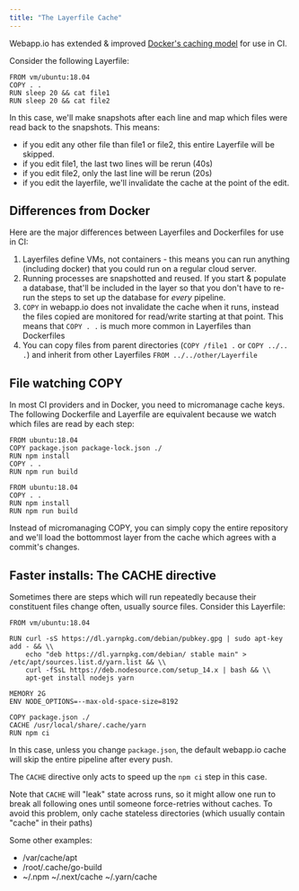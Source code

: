```yaml
---
title: "The Layerfile Cache"
---
```


Webapp.io has extended & improved
[Docker's caching model](https://docs.docker.com/develop/develop-images/dockerfile_best-practices/#leverage-build-cache)
for use in CI.

Consider the following Layerfile:

```docker Layerfile
FROM vm/ubuntu:18.04
COPY . .
RUN sleep 20 && cat file1
RUN sleep 20 && cat file2
```

In this case, we'll make snapshots after each line and map which files were read
back to the snapshots. This means:

- if you edit any other file than file1 or file2, this entire Layerfile will be
  skipped.
- if you edit file1, the last two lines will be rerun (40s)
- if you edit file2, only the last line will be rerun (20s)
- if you edit the layerfile, we'll invalidate the cache at the point of the
  edit.

## Differences from Docker

Here are the major differences between Layerfiles and Dockerfiles for use in CI:

1. Layerfiles define VMs, not containers - this means you can run anything
   (including docker) that you could run on a regular cloud server.
2. Running processes are snapshotted and reused. If you start & populate a
   database, that'll be included in the layer so that you don't have to re-run
   the steps to set up the database for _every_ pipeline.
3. `COPY` in webapp.io does not invalidate the cache when it runs, instead the
   files copied are monitored for read/write starting at that point. This means
   that `COPY . .` is much more common in Layerfiles than Dockerfiles
4. You can copy files from parent directories (`COPY /file1 .` or
   `COPY ../.. .`) and inherit from other Layerfiles
   `FROM ../../other/Layerfile`

## File watching COPY

In most CI providers and in Docker, you need to micromanage cache keys. The
following Dockerfile and Layerfile are equivalent because we watch which files
are read by each step:

```docker Dockerfile
FROM ubuntu:18.04
COPY package.json package-lock.json ./
RUN npm install
COPY . .
RUN npm run build
```

```docker Layerfile
FROM ubuntu:18.04
COPY . .
RUN npm install
RUN npm run build
```

Instead of micromanaging COPY, you can simply copy the entire repository and
we'll load the bottommost layer from the cache which agrees with a commit's
changes.

## Faster installs: The CACHE directive

Sometimes there are steps which will run repeatedly because their constituent
files change often, usually source files. Consider this Layerfile:

```docker Layerfile
FROM vm/ubuntu:18.04

RUN curl -sS https://dl.yarnpkg.com/debian/pubkey.gpg | sudo apt-key add - && \\
    echo "deb https://dl.yarnpkg.com/debian/ stable main" > /etc/apt/sources.list.d/yarn.list && \\
    curl -fSsL https://deb.nodesource.com/setup_14.x | bash && \\
    apt-get install nodejs yarn

MEMORY 2G
ENV NODE_OPTIONS=--max-old-space-size=8192

COPY package.json ./
CACHE /usr/local/share/.cache/yarn
RUN npm ci
```

In this case, unless you change `package.json`, the default webapp.io cache will
skip the entire pipeline after every push.

The `CACHE` directive only acts to speed up the `npm ci` step in this case.

Note that `CACHE` will "leak" state across runs, so it might allow one run to
break all following ones until someone force-retries without caches. To avoid
this problem, only cache stateless directories (which usually contain "cache" in
their paths)

Some other examples:

- /var/cache/apt
- /root/.cache/go-build
- ~/.npm ~/.next/cache ~/.yarn/cache
